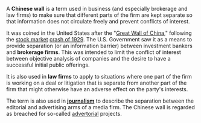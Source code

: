 A '''Chinese wall''' is a term used in business (and especially brokerage and law firms) to make sure that different parts of the firm are kept separate so that information does not circulate freely and prevent conflicts of interest.  

It was coined in the United States after the "[[Great Wall of China]]," following the [[stock market]] [[crash of 1929]].  The U.S. Government saw it as a means to provide separation (or an information barrier) between investment bankers and '''brokerage firms'''. This was intended to limit the conflict of interest between objective analysis of companies and the desire to have a successful initial public offerings.

It is also used in '''law firms''' to apply to situations where one part of the firm is working on a deal or litigation that is separate from another part of the firm that might otherwise have an adverse effect on the party's interests.

The term is also used in '''[[journalism]]''' to describe the separation between the editorial and advertising arms of a media firm. The Chinese wall is regarded as breached for so-called [[advertorial]] projects.
